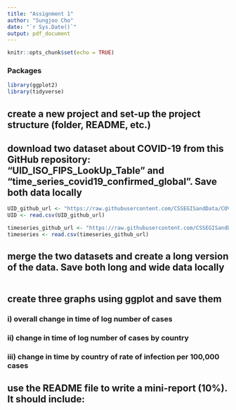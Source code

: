 ```yaml
---
title: "Assignment 1"
author: "Sungjoo Cho"
date: "`r Sys.Date()`"
output: pdf_document
---
```


```r
knitr::opts_chunk$set(echo = TRUE)
```

### Packages
```r
library(ggplot2)
library(tidyverse)
```

## create a new project and set-up the project structure (folder, README, etc.)


## download two dataset about COVID-19 from this GitHub repository: “UID_ISO_FIPS_LookUp_Table” and “time_series_covid19_confirmed_global”. Save both data locally

```r
UID_github_url <- "https://raw.githubusercontent.com/CSSEGISandData/COVID-19/master/csse_covid_19_data/UID_ISO_FIPS_LookUp_Table.csv"
UID <- read.csv(UID_github_url)

timeseries_github_url <- "https://raw.githubusercontent.com/CSSEGISandData/COVID-19/master/csse_covid_19_data/csse_covid_19_time_series/time_series_covid19_confirmed_global.csv"
timeseries <- read.csv(timeseries_github_url)
```

## merge the two datasets and create a long version of the data. Save both long and wide data locally

```r

```

## create three graphs using ggplot and save them

### i) overall change in time of log number of cases

### ii) change in time of log number of cases by country

### iii) change in time by country of rate of infection per 100,000 cases

## use the README file to write a mini-report (10%). It should include:



